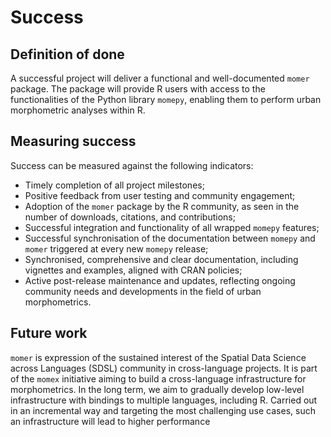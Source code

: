 # Success
<!--
Projects should have a definition of done that is measurable, and a
thorough understanding going in of what the risks are to delivery
-->

## Definition of done
<!--
What does success look like?
-->

A successful project will deliver a functional and well-documented `momer`
package. The package will provide R users with access to the functionalities
of the Python library `momepy`, enabling them to perform urban morphometric
analyses within R.

## Measuring success
<!--
How will we know when success is achieved, what markers can we use
along the way
-->

Success can be measured against the following indicators:

- Timely completion of all project milestones;
- Positive feedback from user testing and community engagement;
- Adoption of the `momer` package by the R community, as seen in the
  number of downloads, citations, and contributions;
- Successful integration and functionality of all wrapped `momepy` features;
- Successful synchronisation of the documentation between `momepy` and `momer`
  triggered at every new `momepy` release;
- Synchronised, comprehensive and clear documentation, including vignettes and
  examples, aligned with CRAN policies;
- Active post-release maintenance and updates, reflecting ongoing community
  needs and developments in the field of urban morphometrics.

## Future work
<!--
How could this be extended / developed in the future by yourself
and/or the community in general?
-->

`momer` is expression of the sustained interest of the Spatial Data Science
across Languages (SDSL) community in cross-language projects. It is part of
the `momex` initiative aiming to build a cross-language infrastructure for
morphometrics. In the long term, we aim to gradually develop low-level
infrastructure with bindings to multiple languages, including R. Carried out
in an incremental way and targeting the most challenging use cases, such an
infrastructure will lead to higher performance


